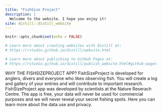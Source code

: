 ```yaml
---
title: "FishSize Project"
description: |
  Welcome to the website. I hope you enjoy it!
site: distill::distill_website
---
```


```r
knitr::opts_chunk$set(echo = FALSE)

# Learn more about creating websites with Distill at:
# https://rstudio.github.io/distill/website.html

# Learn more about publishing to GitHub Pages at:
# https://rstudio.github.io/distill/publish_website.html#github-pages

```

WHY THE FISHSIZEPROJECT APP?
FishSizeProject is developed for anglers, divers and everyone who likes observing fish. You will create a log and gallery of your entries and will contribute to important research. FishSizeProject app was developed by scientists at the Nature Reserach Centre. The app is free, your data will never be used for commercial purposes and we will never reveal your secret fishing spots. Here you can learn more about the data use and privacy.